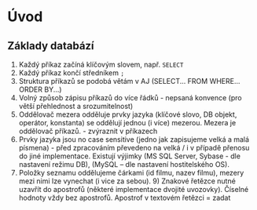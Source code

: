 # Úvod

## Základy databází 

1. Každý příkaz začíná klíčovým slovem, např. `SELECT`
2. Každý příkaz končí středníkem `;`
3. Struktura příkazů se podobá větám v AJ (SELECT... FROM WHERE... ORDER BY...) 
4. Volný způsob zápisu příkazů do více řádků - nepsaná konvence (pro větší přehlednost a srozumitelnost)
5. Oddělovač mezera odděluje prvky jazyka (klíčové slovo, DB objekt, operátor, konstanta) se oddělují jednou (i více) mezerou. Mezera je oddělovač příkazů. - zvýraznit v příkazech
6. Prvky jazyka jsou no case sensitive (jedno jak zapisujeme velká a malá písmena) - před zpracováním převedeno na velká / i v případě přenosu do jiné implementace. Existují výjimky (MS SQL Server, Sybase - dle nastavení režimu DB), (MySQL – dle
nastavení hostitelského OS).
7. Položky seznamu oddělujeme čárkami (id filmu, nazev filmu), mezery mezi nimi Ize
vynechat (i vice za sebou). 9) Znakové řetězce nutné uzavřít do apostrofů (některé implementace dvojité uvozovky). Číselné hodnoty vždy bez apostrofů. Apostrof v textovém řetězci = zadat